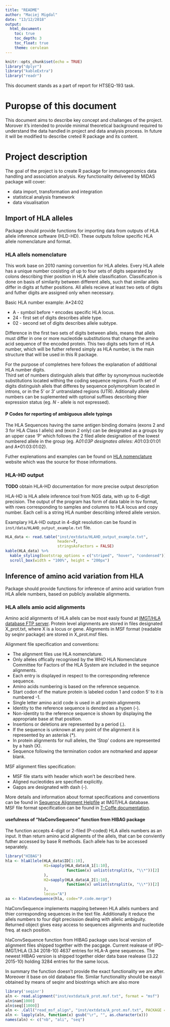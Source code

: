 ```yaml
---
title: "README"
author: "Maciej Migdal"
date: "13/12/2018"
output: 
  html_document:
    toc: true
    toc_depth: 3
    toc_float: true
    theme: cerulean
---
```


```r
knitr::opts_chunk$set(echo = TRUE)
library("dplyr")
library("kableExtra")
library("readr")
```
This document stands as a part of report for HTSEQ-193 task.

# Puropse of this document
This document aims to describe key concept and challanges of the project. 
Morover it's intended to provide minimal theoretical background required to 
understand the data handled in project and data analysis process. In future it 
will be modified to describe creted R package and its content.

# Project description
The goal of the project is to create R package for immunogenomics data handling 
and association analysis. Key functionality delivered by MiDAS package will 
cover:

+ data import, transformation and integration
+ statistical analysis framework
+ data visualisation

## Import of HLA alleles
Package should provide functions for importing data from outputs of HLA allele 
inference software (HLD-HD). These outputs follow specific HLA allele
nomenclature and format.

### HLA allels nomenclature
This work base on 2010 naming convention for HLA alleles.
Every HLA allele has a unique number cosisting of up to four sets of digits 
separated by colons describing thier position in HLA allele classification. 
Classification is done on basis of similarity between different allels, such 
that similar allels differ in digits at futher positions. All allels recieve at 
least two sets of digits and futher digits are assigned only when necessary.

Basic HLA number example: A*24:02

+ A - symbol before `*` encodes specific HLA locus.
+ 24 - first set of digits describes allele type.
+ 02 - second set of digits describes allele subtype.

Difference in the first two sets of digits between allels, means that allels 
must differ in one or more nucleotide substitutions that change the amino acid 
sequence of the encoded protein. This two digits sets form of HLA number, which 
will be futher refered simply as HLA number, is the main structure that will be 
used in this R package.

For the purpose of completnes here follows the explanation of additional HLA 
number digits.  
Third set of numbers distinguish allels that differ by synonymous nucleotide 
substitutions located withing the coding sequence regions. Fourth set of digits 
distinguish allels that differes by sequence polymorphism located in introns, or 
in the 5' or 3' untranslated regions (UTR). Aditionally allele numbers can be 
suplemented with optional suffixes describing thier expression status (eg. *N* - 
allele is not expressed).

#### P Codes for reporting of ambiguous allele typings
The HLA Sequences having the same antigen binding domains (exons 2 and 3 for 
HLA Class I allels) and (exon 2 only) can be designated as a groups by an upper
case 'P' which follows the 2 filed allele designation of the lowest numbered 
allele in the group (eg. A*01:03P designates alleles:
A*01:03:01:01 and 
A*01:03:01:02).

Futher explenations and examples can be found on 
[HLA nomenclature](http://hla.alleles.org) website which was the source for 
those informations.

### HLA-HD output
**TODO** obtain HLA-HD documentation for more precise output description

HLA-HD is HLA allele inference tool from NGS data, with up to 6-digit precision.
The output of the program has form of data table in tsv format, with rows 
corresponding to samples and columns to HLA locus and copy number. Each cell 
is a string HLA number describing infered allele version.

Examplary HLA-HD output in 4-digit resolution can be found in `inst/data/HLAHD_output_example.txt` file.

```r
HLA_data <- read.table("inst/extdata/HLAHD_output_example.txt",
                       header=T,
                       stringsAsFactors = FALSE)
kable(HLA_data) %>%
  kable_styling(bootstrap_options = c("striped", "hover", "condensed")) %>%
  scroll_box(width = "100%", height = "200px")
```

## Inference of amino acid variation from HLA
Package should provide functions for inference of amino acid variation from HLA 
allele numbers, based on publicly available alignments.

### HLA allels amio acid alignments
Amino acid alignments of HLA allels can be most easly found at 
[IMGT/HLA database FTP server](ftp://ftp.ebi.ac.uk/pub/databases/ipd/imgt/hla/alignments/).
Protein level alignments are stored in files designated X_prot.txt, where X is a
locus or gene. Alignments in MSF format (readable by seqinr package) are stored
in X_prot.msf files.

Alignment file specification and conventions:

+ The alignment files use HLA nomenclature.
+ Only alleles offically recognised by the WHO HLA Nomenclature Committee for 
Factors of the HLA System are included in the sequnce alignments.
+ Each entry is displayed in respect to the corresponding reference sequence.
+ Amino acids numbering is based on the reference sequence.
+ Start codon of the mature protein is labeled codon 1 and codon 5' to it is
numbered -1.
+ Single letter amino acid code is used in all protein alignments
+ Identity to the reference sequence is denoted as a hypen (-).
+ Non-identity to the reference sequence is shown by displaying the appropriate
base at that position.
+ Insertions or deletions are represented by a period (.).
+ If the sequence is unknown at any point of the alignment it is represented by 
an asterisk (*).
+ In protein alignments for null alleles, the 'Stop' codons are represented by a
hash (X).
+ Sequence following the termination codon are notmarked and appear blank.

MSF alignment files specification:

+ MSF file starts with header which won't be described here.
+ Aligned nucleotides are specified explicitly.
+ Gapps are designated with dash (-).

More details and information about format specifications and conventions can be
found in 
[Sequence Alignment Helpfile](ftp://ftp.ebi.ac.uk/pub/databases/ipd/imgt/hla/alignments/README.md) 
at IMGT/HLA database.  
MSF file format specification can be found in 
[T-Coffe documentation](http://www.tcoffee.org/Documentation/misc/Format%20Documentation.htm).

#### usefulness of  "hlaConvSequence" function from HIBAG package
The function accepts 4-digit or 2-filed (P-coded) HLA allels numbers as an 
input. It than return amino acid alignemts of the allels, that can be conviently 
futher accessed by base R methods. Each allele has to be accessed separately.

```r
library("HIBAG")
hla <- hlaAllele(HLA_data$ID[1:10], 
                 H1=sapply(HLA_data$A_1[1:10], 
                           function(x) unlist(strsplit(x, "\\*"))[2]
                 ),
                 H2=sapply(HLA_data$A_2[1:10],
                           function(x) unlist(strsplit(x, "\\*"))[2]
                 ),
                 locus="A")
aa <- hlaConvSequence(hla, code="P.code.merge")
```
hlaConvSequence implements mapping between HLA allels numbers and thier 
corresponding sequences in the text file. Additionally it reduce the allels 
numbers to four digit precission dealing with allelic ambiguity. Returned object 
gives easy access to sequences alignments and nucleotide freq. at each position. 

hlaConvSequence function from HIBAG package uses local version of alignment 
files shipped together with the pacgage. Current realease of IPD-IMGT/HLA 
(3.34 2018-10) 4637 entries for HLA-A gene sequences. The newest HIBAG version 
is shipped together older data base realease (3.22 2015-10) holding 3284 entries
for the same locus.

In summary the function doesn't provide the exact functionality we are after. 
Moreover it base on old database file. Similar functionality should be easyli 
obtained by means of seqinr and biostrings which are also more

```r
library('seqinr')
aln <- read.alignment("inst/extdata/A_prot.msf.txt", format = "msf")
aln$nam[1000]
aln$seq[[1000]]
aln <- .Call("read_msf_align", "inst/extdata/A_prot.msf.txt", PACKAGE = "seqinr")
aln <- lapply(aln, function(x) gsub("\r", "", as.character(x)))
names(aln) <- c("nb", "ali", "seq")
```
